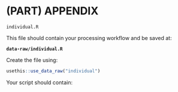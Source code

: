 # (PART) APPENDIX {#appendix} 

`individual.R`


This file should contain your processing workflow and be saved at:

**`data-raw/individual.R`**

Create the file using:
```r
usethis::use_data_raw("individual")
```

Your script should contain:

```r

```